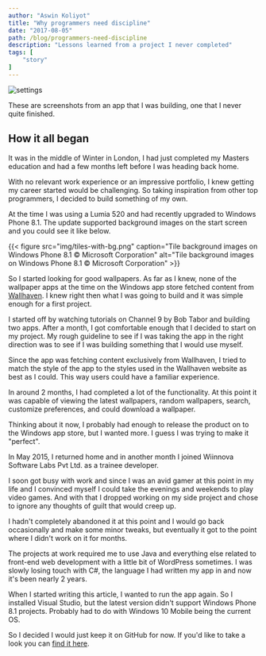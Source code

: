 ```yaml
---
author: "Aswin Koliyot"
title: "Why programmers need discipline"
date: "2017-08-05"
path: /blog/programmers-need-discipline
description: "Lessons learned from a project I never completed"
tags: [
	"story"
]
---
```


![settings](./../../images/posts/2017/wallhaven-settings.png)

These are screenshots from an app that I was building, one that I never quite finished.

## How it all began
It was in the middle of Winter in London, I had just completed my Masters education and had a few months left before I was heading back home. 

With no relevant work experience or an impressive portfolio, I knew getting my career started would be challenging. So taking inspiration from other top programmers, I decided to build something of my own. 

At the time I was using a Lumia 520 and had recently upgraded to Windows Phone 8.1. The update supported background images on the start screen and you could see it like below. 

{{< figure src="img/tiles-with-bg.png" caption="Tile background images on Windows Phone 8.1 © Microsoft Corporation" alt="Tile background images on Windows Phone 8.1 © Microsoft Corporation" >}}


So I started looking for good wallpapers. As far as I knew, none of the wallpaper apps at the time on the Windows app store fetched content from [Wallhaven](http://wallhaven.cc/). I knew right then what I was going to build and it was simple enough for a first project. 

I started off by watching tutorials on Channel 9 by Bob Tabor and building two apps. After a month, I got comfortable enough that I decided to start on my project. My rough guideline to see if I was taking the app in the right direction was to see if I was building something that I would use myself. 

Since the app was fetching content exclusively from Wallhaven, I tried to match the style of the app to the styles used in the Wallhaven website as best as I could. This way users could have a familiar experience.

In around 2 months, I had completed a lot of the functionality. At this point it was capable of viewing the latest wallpapers, random wallpapers, search, customize preferences, and could download a wallpaper.

Thinking about it now, I probably had enough to release the product on to the Windows app store, but I wanted more. I guess I was trying to make it "perfect". 

In May 2015, I returned home and in another month I joined Wiinnova Software Labs Pvt Ltd. as a trainee developer.

I soon got busy with work and since I was an avid gamer at this point in my life and I convinced myself I could take the evenings and weekends to play video games. And with that I dropped working on my side project and chose to ignore any thoughts of guilt that would creep up.

I hadn't completely abandoned it at this point and I would go back occasionally and make some minor tweaks, but eventually it got to the point where I didn't work on it for months.

The projects at work required me to use Java and everything else related to front-end web development with a little bit of WordPress sometimes. I was slowly losing touch with C#, the language I had written my app in and now it's been nearly 2 years. 

When I started writing this article, I wanted to run the app again. So I installed Visual Studio, but the latest version didn't support Windows Phone 8.1 projects. Probably had to do with Windows 10 Mobile being the current OS. 

So I decided I would just keep it on GitHub for now. If you'd like to take a look you can [find it here](https://github.com/akoliyot/wallhaven). 

